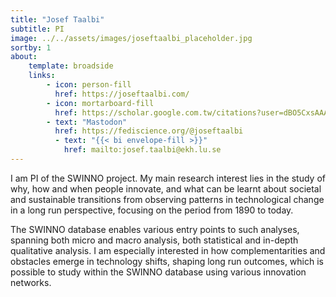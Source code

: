 ```yaml
---
title: "Josef Taalbi"
subtitle: PI
image: ../../assets/images/joseftaalbi_placeholder.jpg
sortby: 1
about:
    template: broadside
    links:
        - icon: person-fill
          href: https://joseftaalbi.com/
        - icon: mortarboard-fill
          href: https://scholar.google.com.tw/citations?user=dBO5CxsAAAAJ&hl=sv&oi=ao
        - text: "Mastodon"
          href: https://fediscience.org/@joseftaalbi
          - text: "{{< bi envelope-fill >}}"
            href: mailto:josef.taalbi@ekh.lu.se         
---
```


I am PI of  the SWINNO project. My main research interest lies in the study of why, how and when people innovate, and what can be learnt about societal and sustainable transitions from observing patterns in technological change in a long run perspective, focusing on the period from 1890 to today. 

The SWINNO database enables various entry points to such analyses, spanning both micro and macro analysis, both statistical and in-depth qualitative analysis. I am especially interested in how complementarities and obstacles emerge in technology shifts, shaping long run outcomes, which is possible to study within the SWINNO database using various innovation networks.
